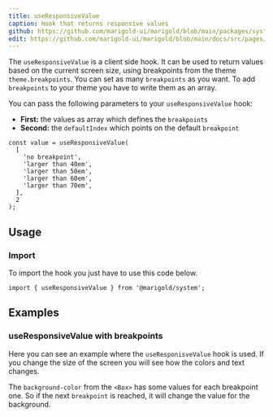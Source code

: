 ```yaml
---
title: useResponsiveValue
caption: Hook that returns responsive values
github: https://github.com/marigold-ui/marigold/blob/main/packages/system/src/hooks/useResponsiveValue.ts
edit: https://github.com/marigold-ui/marigold/blob/main/docs/src/pages/components/useResponsiveValue.mdx
---
```


The `useResponsiveValue` is a client side hook. It can be used to return values based on the current screen size, using breakpoints from the theme `theme.breakpoints`.
You can set as many `breakpoints` as you want.
To add `breakpoints` to your theme you have to write them as an array.

You can pass the following parameters to your `useResponsiveValue` hook:

- **First:** the values as array which defines the `breakpoints`
- **Second:** the `defaultIndex` which points on the default `breakpoint`

```tsx
const value = useResponsiveValue(
  [
    'no breakpoint',
    'larger than 40em',
    'larger than 50em',
    'larger than 60em',
    'larger than 70em',
  ],
  2
);
```

## Usage

### Import

To import the hook you just have to use this code below.

```tsx
import { useResponsiveValue } from '@marigold/system';
```

## Examples

### useResponsiveValue with breakpoints

Here you can see an example where the `useResponisveValue` hook is used. If you change the size of the screen you will see how the colors and text changes.

The `background-color` from the `<Box>` has some values for each breakpoint one. So if the next `breakpoint` is reached, it will change the value for the background.

```tsx preview file=hooks/useResponsiveValue.demo.tsx

```
